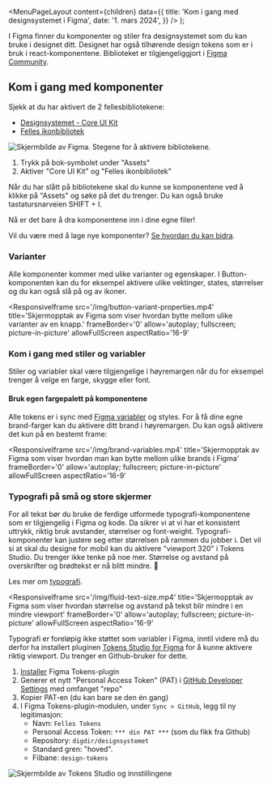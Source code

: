 
<Meta
  title='Kom i gang med designsystemet i Figma'
  description='Beskrivelse'
/>

  <MenuPageLayout
    content={children}
    data={{
      title: 'Kom i gang med designsystemet i Figma',
      date: '1. mars 2024',
    }}
  />
);

I Figma finner du komponenter og stiler fra designsystemet som du kan bruke i designet ditt. Designet har også tilhørende design tokens som er i bruk i react-komponentene. Biblioteket er tilgjengeliggjort i [Figma Community](https://www.figma.com/@designsystemet).

## Kom i gang med komponenter

Sjekk at du har aktivert de 2 fellesbibliotekene:

- [Designsystemet - Core UI Kit](https://www.figma.com/file/vpM9dqqQPHqU6ogfKp5tlr/Designsystemet---Core-UI-Kit?type=design&node-id=26556%3A6976&mode=design&t=1nzd9mTLBhCPL7r5-1)
- [Felles ikonbibliotek](<https://www.figma.com/file/zixZT8aTsPEUSb41LIcsRr/Core-Icons-3-(Community)?type=design&node-id=774%3A2351&mode=design&t=FFPI6NYOtONV1lk4-1>)

<Image
  src='/img/activate-library.png'
  alt='Skjermbilde av Figma. Stegene for å aktivere bibliotekene.'
  boxShadow={true}
/>

1. Trykk på bok-symbolet under "Assets"
2. Aktiver "Core UI Kit" og "Felles ikonbibliotek"

Når du har slått på bibliotekene skal du kunne se komponentene ved å klikke på "Assets" og søke på det du trenger. Du kan også bruke tastatursnarveien SHIFT + I.

Nå er det bare å dra komponentene inn i dine egne filer!

Vil du være med å lage nye komponenter? [Se hvordan du kan bidra](/grunnleggende/for-designere/bidra-i-figma).

### Varianter

Alle komponenter kommer med ulike varianter og egenskaper. I Button-komponenten kan du for eksempel aktivere ulike vektinger, states, størrelser og du kan også slå på og av ikoner.

<ResponsiveIframe
  src='/img/button-variant-properties.mp4'
  title='Skjermopptak av Figma som viser hvordan bytte mellom ulike varianter av en knapp.'
  frameBorder='0'
  allow='autoplay; fullscreen; picture-in-picture'
  allowFullScreen
  aspectRatio='16-9'
></ResponsiveIframe>

### Kom i gang med stiler og variabler

Stiler og variabler skal være tilgjengelige i høyremargen når du for eksempel trenger å velge en farge, skygge eller font.

#### Bruk egen fargepalett på komponentene

Alle tokens er i sync med [Figma variabler](https://docs.tokens.studio/variables/creating-variables) og styles. For å få dine egne brand-farger kan du aktivere ditt brand i høyremargen. Du kan også aktivere det kun på en bestemt frame:

<ResponsiveIframe
  src='/img/brand-variables.mp4'
  title='Skjermopptak av Figma som viser hvordan man kan bytte mellom ulike brands i Figma'
  frameBorder='0'
  allow='autoplay; fullscreen; picture-in-picture'
  allowFullScreen
  aspectRatio='16-9'
></ResponsiveIframe>

### Typografi på små og store skjermer

For all tekst bør du bruke de ferdige utformede typografi-komponentene som er tilgjengelig i Figma og kode. Da sikrer vi at vi har et konsistent uttrykk, riktig bruk avstander, størrelser og font-weight. Typografi-komponenter kan justere seg etter størrelsen på rammen du jobber i. Det vil si at skal du designe for mobil kan du aktivere "viewport 320" i Tokens Studio. Du trenger ikke tenke på noe mer. Størrelse og avstand på overskrifter og brødtekst er nå blitt mindre. 🙌

Les mer om [typografi](/grunnleggende/designelementer/typografi).

<ResponsiveIframe
  src='/img/fluid-text-size.mp4'
  title='Skjermopptak av Figma som viser hvordan størrelse og avstand på tekst blir mindre i en mindre viewport'
  frameBorder='0'
  allow='autoplay; fullscreen; picture-in-picture'
  allowFullScreen
  aspectRatio='16-9'
></ResponsiveIframe>

Typografi er foreløpig ikke støttet som variabler i Figma, inntil videre må du derfor ha installert pluginen [Tokens Studio for Figma](https://docs.tokens.studio/) for å kunne aktivere riktig viewport. Du trenger en Github-bruker for dette.

1. [Installer](<https://www.figma.com/community/plugin/843461159747178978/Tokens-Studio-for-Figma-(Figma-Tokens)>) Figma Tokens-plugin
1. Generer et nytt "Personal Access Token" (PAT) i [GitHub Developer Settings](https://github.com/settings/tokens) med omfanget "repo"
1. Kopier PAT-en (du kan bare se den én gang)
1. I Figma Tokens-plugin-modulen, under `Sync > GitHub`, legg til ny legitimasjon:
   - Navn: `Felles Tokens`
   - Personal Access Token: `*** din PAT ***` (som du fikk fra Github)
   - Repository: `digdir/designsystemet`
   - Standard gren: "hoved".
   - Filbane: `design-tokens`

![Skjermbilde av Tokens Studio og innstillingene](/img/connect-tokens-studio-to-git.png)
